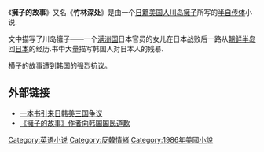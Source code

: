 《'''擁子的故事'''》又名《'''竹林深处'''》是由一个[[日籍美国人|日籍美国人]][[川岛擁子|川岛擁子]]所写的[[半自传体|半自传体]]小说.

文中描写了川岛擁子——一个[[满洲国|满洲国]]日本官员的女儿在日本战败后一路从[[朝鲜半岛|朝鲜半岛]]回[[日本|日本]]的经历.书中大量描写韩国人对日本人的残暴.

横子的故事遭到韩国的强烈抗议。

==外部链接==
*[http://news.xinhuanet.com/world/2007-01/21/content_5631242.htm 一本书引来日韩美三国争议] {{Wayback|url=http://news.xinhuanet.com/world/2007-01/21/content_5631242.htm |date=20090114085055 }}
*[https://web.archive.org/web/20160305062116/http://cnnews.chosun.com/site/data/html_dir/2007/02/17/20070217000015.html 《擁子的故事》作者向韩国国民道歉]

[[Category:英语小说|Category:英语小说]]
[[Category:反韓情緒|Category:反韓情緒]]
[[Category:1986年美國小說|Category:1986年美國小說]]
{{lit-stub}}